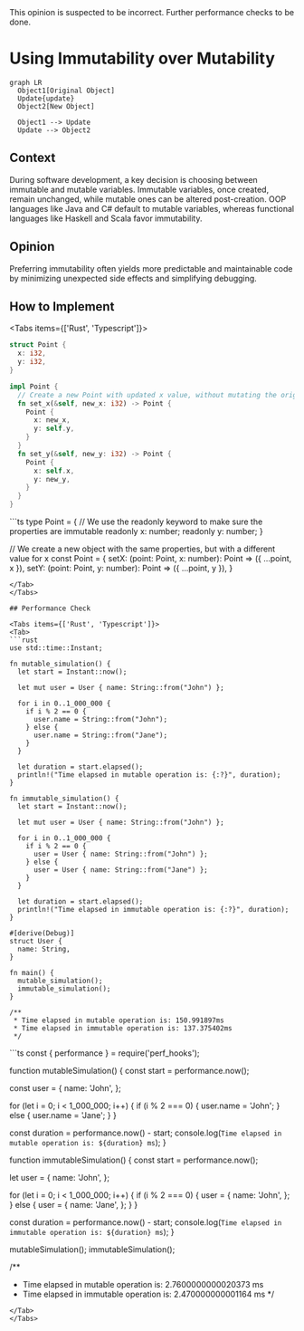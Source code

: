 
<Callout type="warning" emoji="⚠️">
  This opinion is suspected to be incorrect. Further performance checks to be done.
</Callout>

# Using Immutability over Mutability

```mermaid
graph LR
  Object1[Original Object]
  Update{update}
  Object2[New Object]

  Object1 --> Update
  Update --> Object2
```

## Context

During software development, a key decision is choosing between immutable and mutable variables. Immutable variables, once created, remain unchanged, while mutable ones can be altered post-creation. OOP languages like Java and C# default to mutable variables, whereas functional languages like Haskell and Scala favor immutability.

## Opinion

Preferring immutability often yields more predictable and maintainable code by minimizing unexpected side effects and simplifying debugging.

## How to Implement

<Tabs items={['Rust', 'Typescript']}>
<Tab>
```rust
struct Point {
  x: i32,
  y: i32,
}

impl Point {
  // Create a new Point with updated x value, without mutating the original
  fn set_x(&self, new_x: i32) -> Point {
    Point {
      x: new_x,
      y: self.y,
    }
  }
  fn set_y(&self, new_y: i32) -> Point {
    Point {
      x: self.x,
      y: new_y,
    }
  }
}
```
</Tab>
<Tab>
```ts
type Point = {
  // We use the readonly keyword to make sure the properties are immutable
  readonly x: number;
  readonly y: number;
}

// We create a new object with the same properties, but with a different value for x
const Point = {
  setX: (point: Point, x: number): Point => ({ ...point, x }),
  setY: (point: Point, y: number): Point => ({ ...point, y }),
}
```
</Tab>
</Tabs>

## Performance Check

<Tabs items={['Rust', 'Typescript']}>
<Tab>
```rust
use std::time::Instant;

fn mutable_simulation() {
  let start = Instant::now();

  let mut user = User { name: String::from("John") };

  for i in 0..1_000_000 {
    if i % 2 == 0 {
      user.name = String::from("John");
    } else {
      user.name = String::from("Jane");
    }
  }

  let duration = start.elapsed();
  println!("Time elapsed in mutable operation is: {:?}", duration);
}

fn immutable_simulation() {
  let start = Instant::now();

  let mut user = User { name: String::from("John") };

  for i in 0..1_000_000 {
    if i % 2 == 0 {
      user = User { name: String::from("John") };
    } else {
      user = User { name: String::from("Jane") };
    }
  }

  let duration = start.elapsed();
  println!("Time elapsed in immutable operation is: {:?}", duration);
}

#[derive(Debug)]
struct User {
  name: String,
}

fn main() {
  mutable_simulation();
  immutable_simulation();
}

/**
 * Time elapsed in mutable operation is: 150.991897ms
 * Time elapsed in immutable operation is: 137.375402ms
 */
```
</Tab>
<Tab>
```ts
const { performance } = require('perf_hooks');

function mutableSimulation() {
  const start = performance.now();

  const user = {
  name: 'John',
  };

  for (let i = 0; i < 1_000_000; i++) {
  if (i % 2 === 0) {
    user.name = 'John';
  } else {
    user.name = 'Jane';
  }
  }

  const duration = performance.now() - start;
  console.log(`Time elapsed in mutable operation is: ${duration} ms`);
}

function immutableSimulation() {
  const start = performance.now();

  let user = {
  name: 'John',
  };

  for (let i = 0; i < 1_000_000; i++) {
  if (i % 2 === 0) {
    user = {
    name: 'John',
    };
  } else {
    user = {
    name: 'Jane',
    };
  }
  }

  const duration = performance.now() - start;
  console.log(`Time elapsed in immutable operation is: ${duration} ms`);
}

mutableSimulation();
immutableSimulation();

/**
 * Time elapsed in mutable operation is: 2.7600000000020373 ms
 * Time elapsed in immutable operation is: 2.470000000001164 ms
 */
```
</Tab>
</Tabs>

